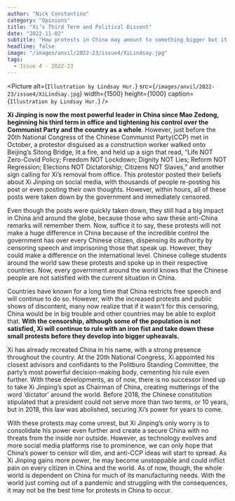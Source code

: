```yaml
---
author: "Nick Constantino"
category: "Opinions"
title: "Xi’s Third Term and Political Dissent"
date: "2022-11-02"
subtitle: "How protests in China may amount to something bigger but it may not be good for the world"
headline: false
image: "/images/anvil/2022-23/issue4/XiLindsay.jpg"
tags:
  - Issue 4 - 2022-23
---
```


<Picture
	alt={`Illustration by Lindsay Hur.`}
	src={`/images/anvil/2022-23/issue4/XiLindsay.jpg`}
	width={1500}
	height={1000}
	caption={`Illustration by Lindsay Hur.`}
/>

**Xi Jinping is now the most powerful leader in China since Mao Zedong, beginning his third term in office and tightening his control over the Communist Party and the country as a whole**. However, just before the 20th National Congress of the Chinese Communist Party(CCP) met in October, a protestor disguised as a construction worker walked onto Beijing’s Sitong Bridge, lit a fire, and held up a sign that read, “Life NOT Zero-Covid Policy; Freedom NOT Lockdown; Dignity NOT Lies; Reform NOT Regression; Elections NOT Dictatorship; Citizens NOT Slaves,” and another sign calling for Xi’s removal from office. This protestor posted their beliefs about Xi Jinping on social media, with thousands of people re-posting his post or even posting their own thoughts. However, within hours, all of these posts were taken down by the government and immediately censored.

Even though the posts were quickly taken down, they still had a big impact in China and around the globe, because those who saw these anti-China remarks will remember them. Now, suffice it to say, these protests will not make a huge difference in China because of the incredible control the government has over every Chinese citizen, dispensing its authority by censoring speech and imprisoning those that speak up. However, they could make a difference on the international level. Chinese college students around the world saw these protests and spoke up in their respective countries. Now, every government around the world knows that the Chinese people are not satisfied with the current situation in China.

Countries have known for a long time that China restricts free speech and will continue to do so. However, with the increased protests and public shows of discontent, many now realize that if it wasn't for this censoring, China would be in big trouble and other countries may be able to exploit that. **With the censorship, although some of the population is not satisfied, Xi will continue to rule with an iron fist and take down these small protests before they develop into bigger upheavals.**

Xi has already recreated China in his name, with a strong presence throughout the country. At the 20th National Congress, Xi appointed his closest advisors and confidants to the Politburo Standing Committee, the party’s most powerful decision-making body, cementing his rule even further. With these developments, as of now, there is no successor lined up to take Xi Jinping’s spot as Chairman of China, creating mutterings of the word ‘dictator’ around the world. Before 2018, the Chinese constitution stipulated that a president could not serve more than two terms, or 10 years, but in 2018, this law was abolished, securing Xi’s power for years to come.

With these protests may come unrest, but Xi Jinping’s only worry is to consolidate his power even further and create a secure China with no threats from the inside nor outside. However, as technology evolves and more social media platforms rise to prominence, we can only hope that China’s power to censor will dim, and anti-CCP ideas will start to spread. As Xi Jinping gains more power, he may become unstoppable and could inflict pain on every citizen in China and the world. As of now, though, the whole world is dependent on China for much of its manufacturing needs. With the world just coming out of a pandemic and struggling with the consequences, it may not be the best time for protests in China to occur.
